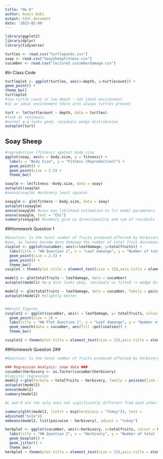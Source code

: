 ```yaml
---
title: "Hw 6"
author: Anais Aoki
output: html_document
date: '2023-02-06'
---
```



```r
library(ggplot2)
library(dplyr)
library(tidyverse)

turtles <- read.csv("turtleponds.csv")
soay <- read.csv("SoaySheepFitness.csv")
cucumber <- read.csv("lecture5_cucumberdamage.csv")
```
#In Class Code
```r

turtleplot <- ggplot(turtles, aes(x=depth, y=turtlecount)) +
geom_point() +
theme_bw()
turtleplot
#low turtle count in low depth - not ideal environment 
#in an ideal environment there arnt always turtles present 

turt <- lm(turtlecount ~ depth, data = turtles)
#look at residuals
#normal q-q looks good, residuals wedge distribution
autoplot(turt)

```
## Soay Sheep
```r
#reproduction (fitness) against body size
ggplot(soay, aes(x = body.size, y = fitness)) +
  labs(x = "Body Size", y = "Fitness (Reproduction)") +
  geom_point() +
  geom_point(size = 2.5) +
  theme_bw()

soaylm <- lm(fitness ~body.size, data = soay)
autoplot(soaylm) 
#anova(soaylm) #ordinary least squares 

soayglm <- glm(fitness ~ body.size, data = soay)
autoplot(soayglm)
anova(soayglm) #uses max liklihood estimation to fit model parameters
anova(soayglm, test = "Chi")  
summary(soayglm) #summary give us directionality and sym of residuals 
```

##Homework Question 1
```r
#Question: Is the total number of fruits produced affected by herbivore damage to leaves (i.e., "leafdamage") and hand-pollination treatments?
#yes, as leaves become more damange the number of total fruit decreases 
cucplot <- ggplot(cucumber, aes(x=leafdamage, y=totalfruits)) +
  labs(title = "HW Question 1", x = "Leaf damange", y = "Number of total fruits produced") +
  geom_point(size = 2.5) +
  geom_point() +
  theme_bw()
cucplot + theme(plot.title = element_text(size = 15),axis.title = element_text(size = 14))

model1 <- glm(totalfruits ~ leafdamage, data = cucumber)
autoplot(model1) #q-q dist looks okay, residuals vs fitted -> wedge distribution

model2 <- glm(totalfruits ~ leafdamage, data = cucumber, family = poisson())
autoplot(model2) #slightly better 


#Result figures
cucplot2 <- ggplot(cucumber, aes(x = leafdamage, y= totalfruits, colour = pollination)) +
  geom_point(size = 3) + 
  labs(title = "HW Plot Question 1", x = "Leaf damange", y = "Number of total fruits produced") +
  geom_smooth(data = cucumber, aes(fill =pollination)) +
  theme_bw()

cucplot2 + theme(plot.title = element_text(size = 15),axis.title = element_text(size = 14)) 
```

##Homework Question 2##
```r
#Question: Is the total number of fruits produced affected by herbivory and hand-pollination treatments?

### Regression Analysis: snow data ###
cucumber$herbivory <- as.factor(cucumber$herbivory)
#logistic regression
model2 <-glm(formula = totalfruits ~ herbivory, family = poisson(link = log), data = cucumber)
autoplot(model2)
anova(model2)
summary(model2)

#L and M are the only ones not significantly different from each other (in total number of fruits)

summary(glht(model2, linfct = mcp(herbivory = "Tukey")), test = 
adjusted("holm"))
emmeans(model2, list(pairwise ~ herbivory), adjust = "tukey")

herbplot <- ggplot(cucumber, aes(x=herbivory, y=totalfruits, colour = herbivory)) +
  labs(title = "HW Question 2", x = "Herbivory", y = "Number of total fruits produced") +
  geom_boxplot() +
  geom_jitter() +
  theme_bw()
herbplot + theme(plot.title = element_text(size = 15),axis.title = element_text(size = 14))


```
